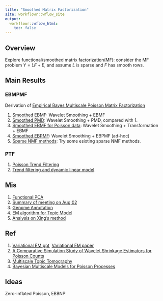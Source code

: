 ```yaml
---
title: "Smoothed Matrix Factorization"
site: workflowr::wflow_site
output:
  workflowr::wflow_html:
    toc: false
---
```


## Overview 

Explore functional/smoothed matrix factorization(MF): consider the MF problem $Y = LF+E$, and assume $L$ is sparse and $F$ has smooth rows.

## Main Results

### EBMPMF

Derivation of [Empirical Bayes Multiscale Poisson Matrix Factorization](EBMPMF.pdf)

1. [Smoothed EBMF](SmoothMF.html): Wavelet Smoothing + EBMF
2. [Smoothed PMD](SmoothPMD.html): Wavelet Smoothing + PMD, compared with 1.
3. [Smoothed EBMF for Poisson data](SmoothMFpoisson2.html): Wavelet Smoothing + Transformation + EBMF
4. [Smoothed EBPMF](SmoothPMF.html): Wavelet Smoothing + EBPMF (ad-hoc)
5. [Sparse NMF methods](nmfsparse.html): Try some esixting sparse NMF methods.

### PTF

1. [Poisson Trend Filtering](PoissonTrendFiltering.html)
2. [Trend filtering and dynamic linear model](trendfiltering.html)


## Mis

1. [Functional PCA](fpca.html)
2. [Summary of meeting on Aug 02](Meeting0802.html)
3. [Genome Annotation](GenomeAnnotation.html)
4. [EM algorithm for Topic Model](TopicModelEM.html)
5. [Analysis on Xing's method](XingMethod.html)

## Ref

1. [Variational EM ppt](http://www.cs.cmu.edu/~tom/10-702/Zoubin-702.pdf), [Variational EM paper](http://mlg.eng.cam.ac.uk/zoubin/papers/valencia02.pdf)
2. [A Comparative Simulation Study of Wavelet Shrinkage Estimators for Poisson Counts](https://www.jstor.org/stable/pdf/1403855.pdf)
3. [Multiscale Topic Tomography](http://www.cs.cmu.edu/~wcohen/postscript/topic-tomography-submitted.pdf)
4. [Bayesian Multiscale Models for Poisson Processes](https://www.jstor.org/stable/pdf/2670007.pdf)

## Ideas

Zero-inflated Poisson, EBBNP

